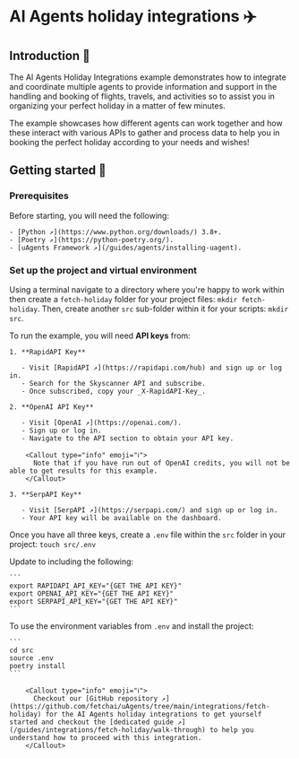 
# AI Agents holiday integrations ✈️

## Introduction 🚀

The AI Agents Holiday Integrations example demonstrates how to integrate and coordinate multiple agents to provide information and support in the handling and booking of flights, travels, and activities so to assist you in organizing your perfect holiday in a matter of few minutes.

The example showcases how different agents can work together and how these interact with various APIs to gather and process data to help you in booking the perfect holiday according to your needs and wishes!

## Getting started 🎯

### Prerequisites

Before starting, you will need the following:

    - [Python ↗️](https://www.python.org/downloads/) 3.8+.
    - [Poetry ↗️](https://python-poetry.org/).
    - [uAgents Framework ↗️](/guides/agents/installing-uagent).

### Set up the project and virtual environment

Using a terminal navigate to a directory where you're happy to work within then create a `fetch-holiday` folder for your project files: `mkdir fetch-holiday`. Then, create another `src` sub-folder within it for your scripts: `mkdir src`.

To run the example, you will need **API keys** from:

    1. **RapidAPI Key**

       - Visit [RapidAPI ↗️](https://rapidapi.com/hub) and sign up or log in.
       - Search for the Skyscanner API and subscribe.
       - Once subscribed, copy your _X-RapidAPI-Key_.

    2. **OpenAI API Key**

       - Visit [OpenAI ↗️](https://openai.com/).
       - Sign up or log in.
       - Navigate to the API section to obtain your API key.

        <Callout type="info" emoji="ℹ️">
          Note that if you have run out of OpenAI credits, you will not be able to get results for this example.
        </Callout>

    3. **SerpAPI Key**

       - Visit [SerpAPI ↗️](https://serpapi.com/) and sign up or log in.
       - Your API key will be available on the dashboard.

Once you have all three keys, create a `.env` file within the `src` folder in your project: `touch src/.env`

Update to including the following:

    ```
    export RAPIDAPI_API_KEY="{GET THE API KEY}"
    export OPENAI_API_KEY="{GET THE API KEY}"
    export SERPAPI_API_KEY="{GET THE API KEY}"
    ```

To use the environment variables from `.env` and install the project:

    ```
    cd src
    source .env
    poetry install
    ```

        <Callout type="info" emoji="ℹ️">
          Checkout our [GitHub repository ↗️](https://github.com/fetchai/uAgents/tree/main/integrations/fetch-holiday) for the AI Agents holiday integrations to get yourself started and checkout the [dedicated guide ↗️](/guides/integrations/fetch-holiday/walk-through) to help you understand how to proceed with this integration.
        </Callout>

